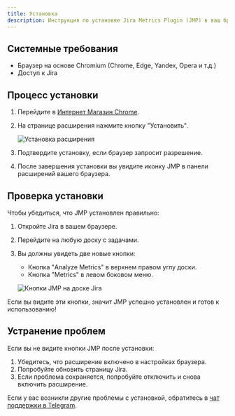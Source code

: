 ```yaml
---
title: Установка
description: Инструкция по установке Jira Metrics Plugin (JMP) в ваш браузер.
---
```


## Системные требования

- Браузер на основе Chromium (Chrome, Edge, Yandex, Opera и т.д.)
- Доступ к Jira

## Процесс установки

1. Перейдите в [Интернет Магазин Chrome](https://chromewebstore.google.com/detail/jira-metrics-plugin/ehhncnkhbchjllmnbcfebjllhnkgnfpc).

2. На странице расширения нажмите кнопку "Установить".

   ![Установка расширения](/images/install-extension.png)

3. Подтвердите установку, если браузер запросит разрешение.

4. После завершения установки вы увидите иконку JMP в панели расширений вашего браузера.

## Проверка установки

Чтобы убедиться, что JMP установлен правильно:

1. Откройте Jira в вашем браузере.
2. Перейдите на любую доску с задачами.
3. Вы должны увидеть две новые кнопки:
   - Кнопка "Analyze Metrics" в верхнем правом углу доски.
   - Кнопка "Metrics" в левом боковом меню.

   ![Кнопки JMP на доске Jira](/images/jmp-buttons.png)

Если вы видите эти кнопки, значит JMP успешно установлен и готов к использованию!

## Устранение проблем

Если вы не видите кнопки JMP после установки:

1. Убедитесь, что расширение включено в настройках браузера.
2. Попробуйте обновить страницу Jira.
3. Если проблема сохраняется, попробуйте отключить и снова включить расширение.

Если у вас возникли другие проблемы с установкой, обратитесь в [чат поддержки в Telegram](https://t.me/JiraMetrics).